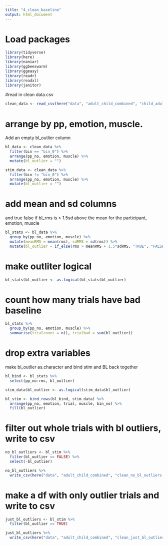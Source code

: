 ```yaml
---
title: "4_clean_baseline"
output: html_document
---
```


# Load packages

```r
library(tidyverse)
library(here)
library(naniar)
library(ggbeeswarm)
library(ggeasy)
library(readr)
library(readxl)
library(janitor)
```



#read in clean data.csv

```r
clean_data <- read_csv(here("data", "adult_child_combined", "child_adult_clean.csv"))

```


# arrange by pp, emotion, muscle. 

Add an empty bl_outlier column 

```r
bl_data <- clean_data %>%
  filter(bin == "bin_0") %>%
  arrange(pp_no, emotion, muscle) %>%
  mutate(bl_outlier = "")

stim_data <- clean_data %>%
  filter(bin != "bin_0") %>%
  arrange(pp_no, emotion, muscle) %>%
  mutate(bl_outlier = "")
```
 
# add mean and sd columns 

and true false if bl_rms is > 1.5sd above the mean for the participant, emotion, muscle
```r

bl_stats <- bl_data %>%
  group_by(pp_no, emotion, muscle) %>%
  mutate(meanRMS = mean(rms), sdRMS = sd(rms)) %>%
  mutate(bl_outlier = if_else(rms > meanRMS + 1.5*sdRMS, "TRUE", "FALSE"))


```


# make outliter logical 

```r
bl_stats$bl_outlier <- as.logical(bl_stats$bl_outlier)

```

# count how many trials have bad baseline

```r
bl_stats %>%
  group_by(pp_no, emotion, muscle) %>%
  summarise(trialcount = n(), trialbad = sum(bl_outlier))

```


# drop extra variables

make bl_outlier as.character and bind stim and BL back together

```r
bl_bind <- bl_stats %>%
  select(pp_no:rms, bl_outlier)

stim_data$bl_outlier <- as.logical(stim_data$bl_outlier)

bl_stim <- bind_rows(bl_bind, stim_data) %>%
  arrange(pp_no, emotion, trial, muscle, bin_no) %>%
  fill(bl_outlier)

```

# filter out whole trials with bl outliers, write to csv 
```r
no_bl_outliers <- bl_stim %>%
  filter(bl_outlier == FALSE) %>%
  select(-bl_outlier)

no_bl_outliers %>% 
  write_csv(here("data", "adult_child_combined", "clean_no_bl_outliers.csv"))
```

# make a df with only outlier trials and write to csv
```r
just_bl_outliers <- bl_stim %>%
  filter(bl_outlier == TRUE)

just_bl_outliers %>%
  write_csv(here("data", "adult_child_combined", "clean_just_bl_outliers.csv"))


```

